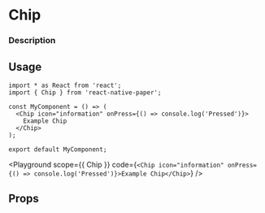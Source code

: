 
# Chip

### Description

## Usage

```tsx
import * as React from 'react';
import { Chip } from 'react-native-paper';

const MyComponent = () => (
  <Chip icon="information" onPress={() => console.log('Pressed')}>
    Example Chip
  </Chip>
);

export default MyComponent;
```

<Playground
  scope={{ Chip }}
  code={`
<Chip icon="information" onPress={() => console.log('Pressed')}>Example Chip</Chip>
`}
/>

## Props